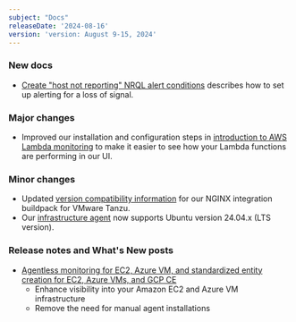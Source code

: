 ```yaml
---
subject: "Docs"
releaseDate: '2024-08-16'
version: 'version: August 9-15, 2024'
---
```


### New docs

* [Create "host not reporting" NRQL alert conditions](/docs/alerts/create-alert/create-alert-condition/create-nrql-host-not-reporting-conditions) describes how to set up alerting for a loss of signal.


### Major changes

* Improved our installation and configuration steps in [introduction to AWS Lambda monitoring](/docs/serverless-function-monitoring/aws-lambda-monitoring/instrument-lambda-function/introduction-lambda/#setup) to make it easier to see how your Lambda functions are performing in our UI.

### Minor changes

* Updated [version compatibility information](/docs/infrastructure/host-integrations/host-integrations-list/cloudfoundry-integrations/vmware-tanzu-nginx-buildpack-integration/#requirements-compatibility) for our NGINX integration buildpack for VMware Tanzu.
* Our [infrastructure agent](/docs/logs/forward-logs/forward-your-logs-using-infrastructure-agent/#system) now supports Ubuntu version 24.04.x (LTS version).

### Release notes and What's New posts

* [Agentless monitoring for EC2, Azure VM, and standardized entity creation for EC2, Azure VMs, and GCP CE](/docs/release-notes/infrastructure-release-notes/cloud-integration-release-notes/agentless-monitoring-and-standardized-entity-creation)
    * Enhance visibility into your Amazon EC2 and Azure VM infrastructure
    * Remove the need for manual agent installations 
